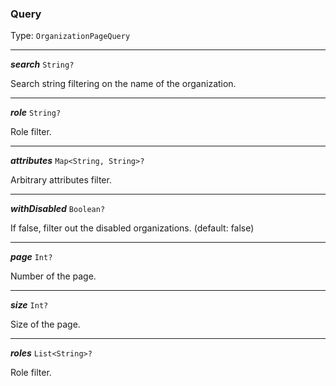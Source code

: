 


### Query

Type: `OrganizationPageQuery`

---

***search*** `String?`

Search string filtering on the name of the organization.



---

***role*** `String?`

Role filter.



---

***attributes*** `Map<String, String>?`

Arbitrary attributes filter.



---

***withDisabled*** `Boolean?`

If false, filter out the disabled organizations. (default: false)



---

***page*** `Int?`

Number of the page.



---

***size*** `Int?`

Size of the page.



---

***roles*** `List<String>?`

Role filter.


